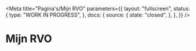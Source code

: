 
<Meta
  title="Pagina's/Mijn RVO"
  parameters={{
    layout: "fullscreen",
    status: {
      type: "WORK IN PROGRESS",
    },
    docs: {
      source: {
        state: "closed",
      },
    },
  }}
/>

# Mijn RVO

<Canvas>
  <Story name="Inloggen">
    <Inloggen />
  </Story>
</Canvas>

<Canvas>
  <Story name="Profiel">
    <Profiel />
  </Story>
</Canvas>

<Canvas>
  <Story name="Mijn zaken">
    <MijnZaken />
  </Story>
</Canvas>

<Canvas>
  <Story name="Diensten">
    <Diensten />
  </Story>
</Canvas>

<Canvas>
  <Story name="Zaak">
    <Zaak />
  </Story>
</Canvas>

